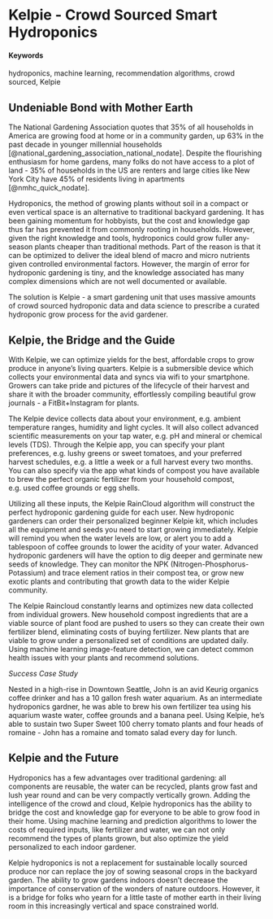 # Kelpie - Crowd Sourced Smart Hydroponics {#SmartHydro-Kelpie}

#### Keywords {-}

hydroponics, machine learning, recommendation algorithms, crowd sourced, Kelpie


## Undeniable Bond with Mother Earth

The National Gardening Association quotes that 35% of all households in America are growing food at home or in a community garden, up 63% in the past decade in younger millennial households [@national_gardening_association_national_nodate].  Despite the flourishing enthusiasm for home gardens, many folks do not have access to a plot of land - 35% of households in the US are renters and large cities like New York City have 45% of residents living in apartments [@nmhc_quick_nodate]. 

Hydroponics, the method of growing plants without soil in a compact or even vertical space is an alternative to traditional backyard gardening. It has been gaining momentum for hobbyists, but the cost and knowledge gap thus far has prevented it from commonly rooting in households. However, given the right knowledge and tools, hydroponics could grow fuller any-season plants cheaper than traditional methods. Part of the reason is that it can be optimized to deliver the ideal blend of macro and micro nutrients given controlled environmental factors. However, the margin of error for hydroponic gardening is tiny, and the knowledge associated has many complex dimensions which are not well documented or available. 

The solution is Kelpie - a smart gardening unit that uses massive amounts of crowd sourced hydroponic data and data science to prescribe a curated hydroponic grow process for the avid gardener. 

## Kelpie, the Bridge and the Guide

With Kelpie, we can optimize yields for the best, affordable crops to grow produce in anyone's living quarters. Kelpie is a submersible device which collects your environmental data and syncs via wifi to your smartphone. Growers can take pride and pictures of the lifecycle of their harvest and share it with the broader community, effortlessly compiling beautiful grow journals - a FitBit+Instagram for plants.

The Kelpie device collects data about your environment, e.g. ambient temperature ranges, humidity and light cycles. It will also collect advanced scientific measurements on your tap water, e.g. pH and mineral or chemical levels (TDS). Through the Kelpie app, you can specify your plant preferences, e.g. lushy greens or sweet tomatoes, and your preferred harvest schedules, e.g. a little a week or a full harvest every two months. You can also specify via the app what kinds of compost you have available to brew the perfect organic fertilizer from your household compost, e.g. used coffee grounds or egg shells. 

Utilizing all these inputs, the Kelpie RainCloud algorithm will construct the perfect hydroponic gardening guide for each user. New hydroponic gardeners can order their personalized beginner Kelpie kit, which includes all the equipment and seeds you need to start growing immediately. Kelpie will remind you when the water levels are low, or alert you to add a tablespoon of coffee grounds to lower the acidity of your water. Advanced hydroponic gardeners will have the option to dig deeper and germinate new seeds of knowledge. They can monitor the NPK (Nitrogen-Phosphorus-Potassium) and trace element ratios in their compost tea, or grow new exotic plants and contributing that growth data to the wider Kelpie community. 

The Kelpie Raincloud constantly learns and optimizes new data collected from individual growers. New household compost ingredients that are a viable source of plant food are pushed to users so they can create their own fertilizer blend, eliminating costs of buying fertilizer. New plants that are viable to grow under a personalized set of conditions are updated daily. Using machine learning image-feature detection, we can detect common health issues with your plants and recommend solutions.  

*Success Case Study*

Nested in a high-rise in Downtown Seattle, John is an avid Keurig organics coffee drinker and has a 10 gallon fresh water aquarium. As an intermediate hydroponics gardner, he was able to brew his own fertilizer tea using his aquarium waste water, coffee grounds and a banana peel. Using Kelpie, he's able to sustain two Super Sweet 100 cherry tomato plants and four heads of romaine - John has a romaine and tomato salad every day for lunch. 


## Kelpie and the Future

Hydroponics has a few advantages over traditional gardening: all components are reusable, the water can be recycled, plants grow fast and lush year round and can be very compactly vertically grown.  Adding the intelligence of the crowd and cloud, Kelpie hydroponics has the ability to bridge the cost and knowledge gap for everyone to be able to grow food in their home. Using machine learning and prediction algorithms to lower the costs of required inputs, like fertilizer and water, we can not only recommend the types of plants grown, but also optimize the yield personalized to each indoor gardener. 

Kelpie hydroponics is not a replacement for sustainable locally sourced produce nor can replace the joy of sowing seasonal crops in the backyard garden. The ability to grow gardens indoors doesn't decrease the importance of conservation of the wonders of nature outdoors. However, it is a bridge for folks who yearn for a little taste of mother earth in their living room in this increasingly vertical and space constrained world. 
